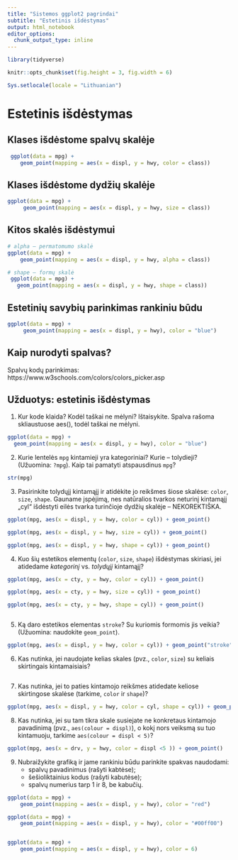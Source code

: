 ```yaml
---
title: "Sistemos ggplot2 pagrindai"
subtitle: "Estetinis išdėstymas"
output: html_notebook
editor_options: 
  chunk_output_type: inline
---
```



```r
library(tidyverse)

knitr::opts_chunk$set(fig.height = 3, fig.width = 6)

Sys.setlocale(locale = "Lithuanian")
```

Estetinis išdėstymas
============================================================================= 

Klases išdėstome spalvų skalėje
----------------------------------------------------------------------------- 

```r
 ggplot(data = mpg) + 
    geom_point(mapping = aes(x = displ, y = hwy, color = class)) 
```

Klases išdėstome dydžių skalėje
----------------------------------------------------------------------------- 

```r
ggplot(data = mpg) + 
     geom_point(mapping = aes(x = displ, y = hwy, size = class)) 
```

Kitos skalės išdėstymui
----------------------------------------------------------------------------- 

```r
# alpha – permatomumo skalė
ggplot(data = mpg) + 
    geom_point(mapping = aes(x = displ, y = hwy, alpha = class)) 
```
```r
# shape – formų skalė
 ggplot(data = mpg) +
   geom_point(mapping = aes(x = displ, y = hwy, shape = class)) 
```

Estetinių savybių parinkimas rankiniu būdu
----------------------------------------------------------------------------- 

```r
ggplot(data = mpg) + 
     geom_point(mapping = aes(x = displ, y = hwy), color = "blue") 
```

Kaip nurodyti spalvas?
----------------------------------------------------------------------------- 
Spalvų kodų parinkimas:
https://www.w3schools.com/colors/colors_picker.asp



Užduotys: estetinis išdėstymas
----------------------------------------------------------------------------- 

1. Kur kode klaida? Kodėl taškai ne mėlyni? Ištaisykite.
Spalva rašoma skliaustuose aes(), todėl taškai ne mėlyni.

```r
ggplot(data = mpg) + 
  geom_point(mapping = aes(x = displ, y = hwy), color = "blue")
```

2. Kurie lentelės `mpg` kintamieji yra kategoriniai? Kurie – tolydieji? (Užuomina: `?mpg`). Kaip tai pamatyti atspausdinus `mpg`?

```r
str(mpg)


```

3. Pasirinkite tolydųjį kintamąjį ir atidėkite jo reikšmes šiose skalėse: `color`, `size`, `shape`. 
Gauname įspėjimą, nes natūralios
tvarkos neturinį kintamąjį „cyl“
išdėstyti eilės tvarka turinčioje dydžių
skalėje – NEKOREKTIŠKA.

```r
ggplot(mpg, aes(x = displ, y = hwy, color = cyl)) + geom_point()

ggplot(mpg, aes(x = displ, y = hwy, size = cyl)) + geom_point()

ggplot(mpg, aes(x = displ, y = hwy, shape = cyl)) + geom_point()

```

4. Kuo šių estetikos elementų (`color`, `size`, `shape`) išdėstymas skiriasi, jei atidedame *kategorinį* vs. *tolydųjį* kintamąjį? 


```r
ggplot(mpg, aes(x = cty, y = hwy, color = cyl)) + geom_point()

ggplot(mpg, aes(x = cty, y = hwy, size = cyl)) + geom_point()

ggplot(mpg, aes(x = cty, y = hwy, shape = cyl)) + geom_point()
```
```r

```


5. Ką daro estetikos elementas `stroke`? Su kuriomis formomis jis veikia? (Užuomina: naudokite `geom_point`).

```r
ggplot(mpg, aes(x = displ, y = hwy, color = cyl)) + geom_point("stroke")
```


6. Kas nutinka, jei naudojate kelias skales (pvz., `color`, `size`) su keliais skirtingais kintamaisiais?

```r

```

7. Kas nutinka, jei to paties kintamojo reikšmes atidedate keliose skirtingose skalėse (tarkime, `color` ir `shape`)?

```r
ggplot(mpg, aes(x = displ, y = hwy, color = cyl, shape = cyl)) + geom_point()
```

8. Kas nutinka, jei su tam tikra skale susiejate ne konkretaus kintamojo pavadinimą (pvz., `aes(colour = displ)`), o kokį nors veiksmą su tuo kintamuoju, tarkime `aes(colour = displ < 5)`?

```r
ggplot(mpg, aes(x = drv, y = hwy, color = displ <5 )) + geom_point()
```

9. Nubraižykite grafiką ir jame rankiniu būdu parinkite spakvas naudodami:
    * spalvų pavadinimus (rašyti kabtėse);
    * šešioliktainius kodus (rašyti kabutėse);
    * spalvų numerius tarp 1 ir 8, be kabučių.
    
```r
ggplot(data = mpg) + 
    geom_point(mapping = aes(x = displ, y = hwy), color = "red")

```
    

```r
ggplot(data = mpg) + 
    geom_point(mapping = aes(x = displ, y = hwy), color = "#00ff00")



```

```r
ggplot(data = mpg) + 
    geom_point(mapping = aes(x = displ, y = hwy), color = 6) 

```


